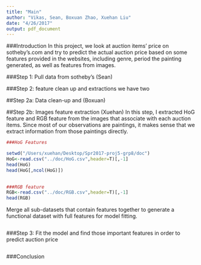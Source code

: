 ```yaml
---
title: "Main"
author: "Vikas, Sean, Boxuan Zhao, Xuehan Liu"
date: "4/26/2017"
output: pdf_document
---
```


###Introduction
In this project, we look at auction items' price on sotheby's.com and try to predict the actual auction price based on some features provided in the websites, including genre, period the painting generated, as well as features from images.



###Step 1: Pull data from sotheby's (Sean)

###Step 2: feature clean up and extractions 
we have two 

##Step 2a: Data clean-up and  (Boxuan)

##Step 2b: Images feature extraction (Xuehan)
In this step, I extracted HoG feature and RGB feature from the images that associate with each auction items. Since most of our observations are paintings, it makes sense that we extract information from those paintings directly. 

```r
###HoG Features

setwd("/Users/xuehan/Desktop/Spr2017-proj5-grp8/doc")
HoG<-read.csv("../doc/HoG.csv",header=T)[,-1]
head(HoG)
head(HoG[,ncol(HoG)])
 

###RGB feature
RGB<-read.csv("../doc/RGB.csv",header=T)[,-1]
head(RGB)
```

Merge all sub-datasets that contain features together to generate a functional dataset with full features for model fitting.

```r

```


###Step 3: Fit the model and find those important features in order to predict auction price
```r

```

###Conclusion